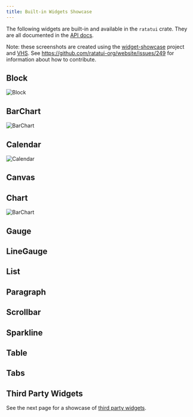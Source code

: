 ```yaml
---
title: Built-in Widgets Showcase
---
```



The following widgets are built-in and available in the `ratatui` crate. They are all documented in
the [API docs](https://docs.rs/ratatui/latest/ratatui/widgets/index.html).

Note: these screenshots are created using the [widget-showcase] project and [VHS]. See
https://github.com/ratatui-org/website/issues/249 for information about how to contribute.

[widget-showcase]: https://github.com/ratatui-org/website/blob/main/code/widget-showcase
[VHS]: https://github.com/charmbracelet/vhs

## Block <LinkBadge href="https://docs.rs/ratatui/latest/ratatui/widgets/block/struct.Block.html" text="Docs" />

![Block](./block.png)

## BarChart <LinkBadge href="https://docs.rs/ratatui/latest/ratatui/widgets/struct.BarChart.html" text="Docs" />

![BarChart](./bar_chart.png)

## Calendar <LinkBadge href="https://docs.rs/ratatui/latest/ratatui/widgets/calendar/struct.Calendar.html" text="Docs" />

![Calendar](./calendar.png)

## Canvas <LinkBadge href="https://docs.rs/ratatui/latest/ratatui/widgets/canvas/struct.Canvas.html" text="Docs" /> <LinkBadge text="Help Wanted" href="https://github.com/ratatui-org/website/issues/249" variant="caution" />

## Chart <LinkBadge href="https://docs.rs/ratatui/latest/ratatui/widgets/struct.Chart.html" text="Docs" />

![BarChart](./chart.png)

## Gauge <LinkBadge href="https://docs.rs/ratatui/latest/ratatui/widgets/struct.Gauge.html" text="Docs" /> <LinkBadge text="Help Wanted" href="https://github.com/ratatui-org/website/issues/249" variant="caution" />

## LineGauge <LinkBadge href="https://docs.rs/ratatui/latest/ratatui/widgets/struct.LineGauge.html" text="Docs" /> <LinkBadge text="Help Wanted" href="https://github.com/ratatui-org/website/issues/249" variant="caution" />

## List <LinkBadge href="https://docs.rs/ratatui/latest/ratatui/widgets/struct.List.html" text="Docs" /> <LinkBadge text="Help Wanted" href="https://github.com/ratatui-org/website/issues/249" variant="caution" />

## Paragraph <LinkBadge href="https://docs.rs/ratatui/latest/ratatui/widgets/struct.Paragraph.html" text="Docs" /> <LinkBadge text="Help Wanted" href="https://github.com/ratatui-org/website/issues/249" variant="caution" />

## Scrollbar <LinkBadge href="https://docs.rs/ratatui/latest/ratatui/widgets/struct.Scrollbar.html" text="Docs" /> <LinkBadge text="Help Wanted" href="https://github.com/ratatui-org/website/issues/249" variant="caution" />

## Sparkline <LinkBadge href="https://docs.rs/ratatui/latest/ratatui/widgets/struct.Sparkline.html" text="Docs" /> <LinkBadge text="Help Wanted" href="https://github.com/ratatui-org/website/issues/249" variant="caution" />

## Table <LinkBadge href="https://docs.rs/ratatui/latest/ratatui/widgets/struct.Table.html" text="Docs" /> <LinkBadge text="Help Wanted" href="https://github.com/ratatui-org/website/issues/249" variant="caution" />

## Tabs <LinkBadge href="https://docs.rs/ratatui/latest/ratatui/widgets/struct.Tabs.html" text="Docs" /> <LinkBadge text="Help Wanted" href="https://github.com/ratatui-org/website/issues/249" variant="caution" />

## Third Party Widgets

See the next page for a showcase of [third party widgets](../third-party-widgets).